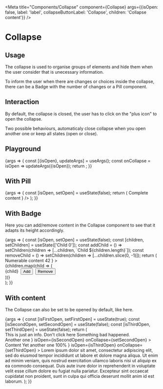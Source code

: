 
<Meta
  title="Components/Collapse"
  component={Collapse}
  args={{isOpen: false, label: 'label', collapseButtonLabel: 'Collapse', children: 'Collapse content'}}
/>

# Collapse

## Usage

The collapse is used to organise groups of elements and hide them when the user consider that is unecessary information.

To inform the user when there are changes or choices inside the collapse, there can be a Badge with the number of changes or a Pill component.

## Interaction

By default, the collapse is closed, the user has to click on the "plus icon" to open the collapse.

Two possible behaviours, automaticaly close collapse when you open another one or keep all states (open or close).

## Playground

<Canvas>
  <Story name="Standard">
    {args => {
      const [{isOpen}, updateArgs] = useArgs();
      const onCollapse = isOpen => updateArgs({isOpen});
      return <Collapse {...args} onCollapse={onCollapse} />;
    }}
  </Story>
</Canvas>

<ArgsTable story="Standard" />

## With Pill

<Canvas>
  <Story name="With Pill">
    {args => {
      const [isOpen, setOpen] = useState(false);
      return (
        <Collapse
          {...args}
          isOpen={isOpen}
          onCollapse={setOpen}
          label={
            <>
              Complete content <Pill level="primary" />
            </>
          }
        />
      );
    }}
  </Story>
</Canvas>

## With Badge

Here you can add/remove content in the Collapse component to see that it adapts its height accordingly.

<Canvas>
  <Story name="With Badge">
    {args => {
      const [isOpen, setOpen] = useState(false);
      const [children, setChildren] = useState(['Child 0']);
      const addChild = () => setChildren(children => [...children, `Child ${children.length}`]);
      const removeChild = () => setChildren(children => [...children.slice(0, -1)]);
      return (
        <Collapse
          {...args}
          isOpen={isOpen}
          onCollapse={setOpen}
          label={
            <>
              Numerable content <Badge level="secondary">42</Badge>
            </>
          }
        >
          <Section>
            {children.map(child => (
              <div key={child}>
                {child}&nbsp;
                <Button ghost={true} level="tertiary" size="small" onClick={addChild}>
                  Add
                </Button>&nbsp;
                <Button ghost={true} level="tertiary" size="small" onClick={removeChild}>
                  Remove
                </Button>
              </div>
            ))}
          </Section>
        </Collapse>
      );
    }}
  </Story>
</Canvas>

## With content

The Collapse can also be set to be opened by default, like here.

<Canvas>
  <Story name="With content">
    {args => {
      const [isFirstOpen, setFirstOpen] = useState(true);
      const [isSecondOpen, setSecondOpen] = useState(false);
      const [isThirdOpen, setThirdOpen] = useState(false);
      return (
        <SpaceContainer height={600}>
          <Collapse {...args} isOpen={isFirstOpen} onCollapse={setFirstOpen}>
            <Section>
              <Field label="Property">
                <TextInput placeholder="Type your text here" />
                <Helper level="info">
                  This is just an info. <Link href="https://www.youtube.com/watch?v=dQw4w9WgXcQ">Don't click here</Link>
                </Helper>
              </Field>
              <Field label="Format">
                <TextInput placeholder="Type your text here" />
              </Field>
              <Field label="Nice field">
                <TextInput invalid={true} value="This is wrong" />
                <Helper level="error">Something bad happened.</Helper>
              </Field>
            </Section>
          </Collapse>
          <Collapse
            {...args}
            label={
              <>
                Another one <Pill />
              </>
            }
            isOpen={isSecondOpen}
            onCollapse={setSecondOpen}
          >
            <Content height={200}>Content</Content>
          </Collapse>
          <Collapse
            {...args}
            label={
              <>
                Yet another one <Badge>100%</Badge>
              </>
            }
            isOpen={isThirdOpen}
            onCollapse={setThirdOpen}
          >
            Lorem ipsum dolor sit amet, consectetur adipiscing elit, sed do eiusmod tempor incididunt ut labore et
            dolore magna aliqua. Ut enim ad minim veniam, quis nostrud exercitation ullamco laboris nisi ut aliquip ex
            ea commodo consequat. Duis aute irure dolor in reprehenderit in voluptate velit esse cillum dolore eu fugiat
            nulla pariatur. Excepteur sint occaecat cupidatat non proident, sunt in culpa qui officia deserunt mollit
            anim id est laborum.
          </Collapse>
        </SpaceContainer>
      );
    }}
  </Story>
</Canvas>
